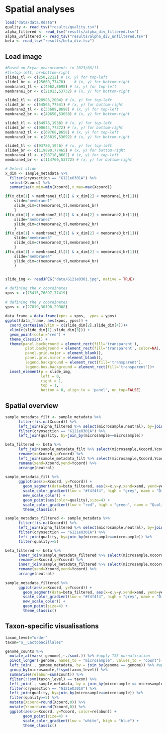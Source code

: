 # Spatial analyses

```r
load("data/data.Rdata")
quality <- read_tsv("results/quality.tsv")
alpha_filtered <- read_tsv("results/alpha_div_filtered.tsv")
alpha_unfiltered <- read_tsv("results/alpha_div_unfiltered.tsv")
beta <- read_tsv("results/beta_div.tsv")
```

## Load image
```r
#Based on Bryan measurements in 2023/08/11
#tl=top-left, br=bottom-right
slide1_tl <- c(250,2212) # (x, y) for top-left
slide1_br <- c(25660,77470)    # (x, y) for bottom-right
membrane1_tl <- c(4962,8698) # (x, y) for top-left
membrane1_br <- c(21013,53732) # (x, y) for bottom-right

slide2_tl <- c(28983,2004) # (x, y) for top-left
slide2_br <- c(54565,77541) # (x, y) for bottom-right
membrane2_tl <- c(33689,8698) # (x, y) for top-left
membrane2_br <- c(49650,53658) # (x, y) for bottom-right

slide3_tl <- c(64978,1938) # (x, y) for top-left
slide3_br <- c(90644,77372) # (x, y) for bottom-right
membrane3_tl <- c(69768,8658) # (x, y) for top-left
membrane3_br <- c(85819,53692) # (x, y) for bottom-right

slide4_tl <- c(93780,1946) # (x, y) for top-left
slide4_br <- c(119690,77465) # (x, y) for bottom-right
membrane4_tl <- c(98718,8682) # (x, y) for top-left
membrane4_br <- c(114760,53772) # (x, y) for bottom-right

# Detect slide
x_dim <- sample_metadata %>%
  filter(cryosection == "G121eO301A") %>%
  select(Xcoord) %>%
  summarise(x_min=min(Xcoord),x_max=max(Xcoord))

if(x_dim[1] > membrane1_tl[1] & x_dim[2] < membrane1_br[1]){
    slide="membrane1"
    slide_dim=c(membrane1_tl,membrane1_br)
    }
if(x_dim[1] > membrane2_tl[1] & x_dim[2] < membrane2_br[1]){
    slide="membrane2"
    slide_dim=c(membrane2_tl,membrane2_br)
    }
if(x_dim[1] > membrane3_tl[1] & x_dim[2] < membrane3_br[1]){
    slide="membrane3"
    slide_dim=c(membrane3_tl,membrane3_br)
    }
if(x_dim[1] > membrane4_tl[1] & x_dim[2] < membrane4_br[1]){
    slide="membrane4"
    slide_dim=c(membrane4_tl,membrane4_br)
    }

    
slide_img <- readJPEG("data/G121eO301.jpg", native = TRUE)

# defining the x coordinates 
xpos <- c(75415,76897,77419)
  
# defining the y coordinates 
ypos <- c(27819,30198,29908)
  
data_frame = data.frame(xpos = xpos,  ypos = ypos) 
ggplot(data_frame, aes(xpos, ypos)) +
  coord_cartesian(ylim = c(slide_dim[2],slide_dim[4]))+
  xlim(c(slide_dim[1],slide_dim[3])) +
  geom_point(color="red") +
  theme_classic() +
  theme(panel.background = element_rect(fill='transparent'),
         plot.background = element_rect(fill='transparent', color=NA),
         panel.grid.major = element_blank(),
         panel.grid.minor = element_blank(),
         legend.background = element_rect(fill='transparent'),
         legend.box.background = element_rect(fill='transparent'))+
  inset_element(p = slide_img, 
                left = 0, 
                right = 1, 
                top = 1, 
                bottom = 0, align_to = 'panel', on_top=FALSE)


```
## Spatial overview

```r
sample_metadata_filt <- sample_metadata %>%
      filter(!is.na(Xcoord)) %>%
      left_join(alpha_filtered %>% select(microsample,neutral), by=join_by(microsample==microsample)) %>%
      filter(cryosection == "G121eO301A") %>%
      left_join(quality, by=join_by(microsample==microsample))

beta_filtered <- beta %>%
      left_join(sample_metadata_filt %>% select(microsample,Xcoord,Ycoord), by=join_by(first==microsample)) %>%
      rename(x=Xcoord,y=Ycoord) %>%
      left_join(sample_metadata_filt %>% select(microsample,Xcoord,Ycoord), by=join_by(second==microsample)) %>%
      rename(xend=Xcoord,yend=Ycoord) %>%
      arrange(neutral)
  
sample_metadata_filt %>%
      ggplot(aes(x=Xcoord, y=Ycoord)) +
        geom_segment(data=beta_filtered, aes(x=x,y=y,xend=xend, yend=yend, color = neutral), size = 1) +
        scale_color_gradient(low = "#f4f4f4", high = "grey", name = "Dissimilarity") +
        new_scale_color() +
        geom_point(aes(color=quality),size=4) +
        scale_color_gradient(low = "red", high = "green", name = "Quality") +
        theme_classic()
```

```r
sample_metadata_filtered <- sample_metadata %>%
      filter(!is.na(Xcoord)) %>%
      left_join(alpha_filtered %>% select(microsample,neutral), by=join_by(microsample==microsample)) %>%
      filter(cryosection == "G121eO301A") %>%
      left_join(quality, by=join_by(microsample==microsample)) %>%
      filter(quality>=5)

beta_filtered <- beta %>%
      inner_join(sample_metadata_filtered %>% select(microsample,Xcoord,Ycoord), by=join_by(first==microsample)) %>%
      rename(x=Xcoord,y=Ycoord) %>%
      inner_join(sample_metadata_filtered %>% select(microsample,Xcoord,Ycoord), by=join_by(second==microsample)) %>%
      rename(xend=Xcoord,yend=Ycoord) %>%
      arrange(neutral)
  
sample_metadata_filtered %>%
      ggplot(aes(x=Xcoord, y=Ycoord)) +
        geom_segment(data=beta_filtered, aes(x=x,y=y,xend=xend, yend=yend, color = neutral), size = 1) +
        scale_color_gradient(low = "#f4f4f4", high = "grey", name = "Dissimilarity") +
        new_scale_color() +
        geom_point(size=4) +
        theme_classic()
```

## Taxon-specific visualisations

```r
taxon_level="order"
taxon="o__Lactobacillales"

genome_counts %>%
  mutate_at(vars(-genome),~./sum(.)) %>% #apply TSS nornalisation
  pivot_longer(-genome, names_to = "microsample", values_to = "count") %>% #reduce to minimum number of columns
  left_join(., genome_metadata, by = join_by(genome == genome)) %>% #append genome metadata
  group_by(microsample,!!sym(taxon_level)) %>%
  summarise(relabun=sum(count)) %>%
  filter(!!sym(taxon_level) == taxon) %>%
  left_join(., sample_metadata, by = join_by(microsample == microsample)) %>% #append sample metadata
  filter(cryosection == "G121eO301A") %>%
  left_join(quality, by=join_by(microsample==microsample)) %>%
  filter(quality>=5) %>%
  mutate(Xcoord=round(Xcoord,0)) %>%
  mutate(Ycoord=round(Ycoord,0)) %>%
  ggplot(aes(x=Xcoord, y=Ycoord, color=relabun)) +
        geom_point(size=4) +
        scale_color_gradient(low = "white", high = "blue") +
        theme_classic()
```